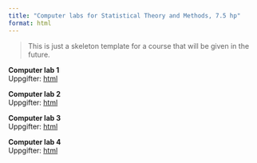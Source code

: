 ```yaml
---
title: "Computer labs for Statistical Theory and Methods, 7.5 hp"
format: html
---
```


> This is just a skeleton template for a course that will be given in the future.

**Computer lab 1 **\
Uppgifter: [html](misc/larry.png)

**Computer lab 2 **\
Uppgifter: [html](misc/larry.png)

**Computer lab 3 **\
Uppgifter: [html](misc/larry.png)

**Computer lab 4 **\
Uppgifter: [html](misc/larry.png)
